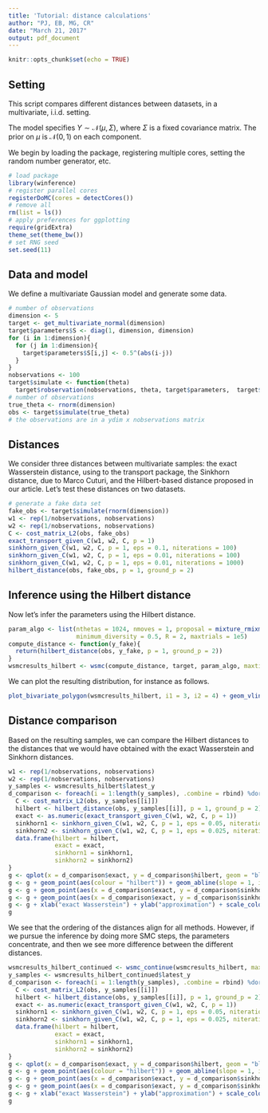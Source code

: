 ```yaml
---
title: 'Tutorial: distance calculations'
author: "PJ, EB, MG, CR"
date: "March 21, 2017"
output: pdf_document
---
```


```r
knitr::opts_chunk$set(echo = TRUE)
```

## Setting

This script compares different distances between datasets, in a multivariate, i.i.d. setting.

The model specifies $Y \sim \mathcal{N}(\mu, \Sigma)$, where $\Sigma$ is a fixed covariance matrix.
The prior on $\mu$ is $\mathcal{N}(0,1)$ on each component.

We begin by loading the package, registering multiple cores, setting the random number generator, etc.

```r
# load package
library(winference)
# register parallel cores
registerDoMC(cores = detectCores())
# remove all
rm(list = ls())
# apply preferences for ggplotting
require(gridExtra)
theme_set(theme_bw())
# set RNG seed
set.seed(11)
```

## Data and model
We define a multivariate Gaussian model and generate some data.
```r
# number of observations
dimension <- 5
target <- get_multivariate_normal(dimension)
target$parameters$S <- diag(1, dimension, dimension)
for (i in 1:dimension){
  for (j in 1:dimension){
    target$parameters$S[i,j] <- 0.5^(abs(i-j))
  }
}
nobservations <- 100
target$simulate <- function(theta)
  target$robservation(nobservations, theta, target$parameters,  target$generate_randomness(nobservations))
# number of observations
true_theta <- rnorm(dimension)
obs <- target$simulate(true_theta)
# the observations are in a ydim x nobservations matrix
```

## Distances

We consider three distances between multivariate samples: the exact Wasserstein distance, using to the transport package,
the Sinkhorn distance, due to Marco Cuturi, and the Hilbert-based distance proposed in our article.
Let's test these distances on two datasets.

```r
# generate a fake data set
fake_obs <- target$simulate(rnorm(dimension))
w1 <- rep(1/nobservations, nobservations)
w2 <- rep(1/nobservations, nobservations)
C <- cost_matrix_L2(obs, fake_obs)
exact_transport_given_C(w1, w2, C, p = 1)
sinkhorn_given_C(w1, w2, C, p = 1, eps = 0.1, niterations = 100)
sinkhorn_given_C(w1, w2, C, p = 1, eps = 0.01, niterations = 100)
sinkhorn_given_C(w1, w2, C, p = 1, eps = 0.01, niterations = 1000)
hilbert_distance(obs, fake_obs, p = 1, ground_p = 2)
```

## Inference using the Hilbert distance

Now let's infer the parameters using the Hilbert distance.
```r
param_algo <- list(nthetas = 1024, nmoves = 1, proposal = mixture_rmixmod(),
                   minimum_diversity = 0.5, R = 2, maxtrials = 1e5)
compute_distance <- function(y_fake){
  return(hilbert_distance(obs, y_fake, p = 1, ground_p = 2))
}
wsmcresults_hilbert <- wsmc(compute_distance, target, param_algo, maxtime = 20)
```

We can plot the resulting distribution, for instance as follows.

```r
plot_bivariate_polygon(wsmcresults_hilbert, i1 = 3, i2 = 4) + geom_vline(xintercept = true_theta[3]) + geom_hline(yintercept = true_theta[4]) +  xlim(-4,4) + ylim(-4,4) + xlab("X3") + ylab("X4")
```

## Distance comparison

Based on the resulting samples, we can compare the Hilbert distances to the distances that we would have obtained
with the exact Wasserstein and Sinkhorn distances.

```r
w1 <- rep(1/nobservations, nobservations)
w2 <- rep(1/nobservations, nobservations)
y_samples <- wsmcresults_hilbert$latest_y
d_comparison <- foreach(i = 1:length(y_samples), .combine = rbind) %dorng% {
  C <- cost_matrix_L2(obs, y_samples[[i]])
  hilbert <- hilbert_distance(obs, y_samples[[i]], p = 1, ground_p = 2)
  exact <- as.numeric(exact_transport_given_C(w1, w2, C, p = 1))
  sinkhorn1 <- sinkhorn_given_C(w1, w2, C, p = 1, eps = 0.05, niterations = 100)$corrected
  sinkhorn2 <- sinkhorn_given_C(w1, w2, C, p = 1, eps = 0.025, niterations = 1000)$corrected
  data.frame(hilbert = hilbert,
             exact = exact,
             sinkhorn1 = sinkhorn1,
             sinkhorn2 = sinkhorn2)
}
g <- qplot(x = d_comparison$exact, y = d_comparison$hilbert, geom = "blank")
g <- g + geom_point(aes(colour = "hilbert")) + geom_abline(slope = 1, intercept = 0)
g <- g + geom_point(aes(x = d_comparison$exact, y = d_comparison$sinkhorn1, colour = "sinkhorn 1"))
g <- g + geom_point(aes(x = d_comparison$exact, y = d_comparison$sinkhorn2, colour = "sinkhorn 2"))
g <- g + xlab("exact Wasserstein") + ylab("approximation") + scale_colour_manual(name = "", values = c("black", "orange", "blue"))
g 
```

We see that the ordering of the distances align for all methods.
However, if we pursue the inference by doing more SMC steps, 
the parameters concentrate, and then we see more difference between the different distances.

```r
wsmcresults_hilbert_continued <- wsmc_continue(wsmcresults_hilbert, maxstep = 5)
y_samples <- wsmcresults_hilbert_continued$latest_y
d_comparison <- foreach(i = 1:length(y_samples), .combine = rbind) %dorng% {
  C <- cost_matrix_L2(obs, y_samples[[i]])
  hilbert <- hilbert_distance(obs, y_samples[[i]], p = 1, ground_p = 2)
  exact <- as.numeric(exact_transport_given_C(w1, w2, C, p = 1))
  sinkhorn1 <- sinkhorn_given_C(w1, w2, C, p = 1, eps = 0.05, niterations = 100)$corrected
  sinkhorn2 <- sinkhorn_given_C(w1, w2, C, p = 1, eps = 0.025, niterations = 1000)$corrected
  data.frame(hilbert = hilbert,
             exact = exact,
             sinkhorn1 = sinkhorn1,
             sinkhorn2 = sinkhorn2)
}
g <- qplot(x = d_comparison$exact, y = d_comparison$hilbert, geom = "blank")
g <- g + geom_point(aes(colour = "hilbert")) + geom_abline(slope = 1, intercept = 0)
g <- g + geom_point(aes(x = d_comparison$exact, y = d_comparison$sinkhorn1, colour = "sinkhorn 1"))
g <- g + geom_point(aes(x = d_comparison$exact, y = d_comparison$sinkhorn2, colour = "sinkhorn 2"))
g <- g + xlab("exact Wasserstein") + ylab("approximation") + scale_colour_manual(name = "", values = c("black", "orange", "blue"))
g 
```

